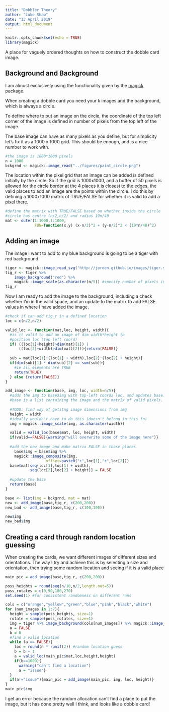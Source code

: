 ```yaml
---
title: "Dobbler Theory"
author: "Luke Shaw"
date: "13 April 2019"
output: html_document
---
```


```r
knitr::opts_chunk$set(echo = TRUE)
library(magick)
```

A place for vaguely ordered thoughts on how to construct the dobble card image. 

## Background and Background

I am almost exclusively using the functionality given by the [magick](https://cran.r-project.org/web/packages/magick/vignettes/intro.html) package.

When creating a dobble card you need your k images and the background, which is always a circle.

To define where to put an image on the circle, the coordinate of the
top left corner of the image is defined in number of pixels from the top left of the image.

The base image can have as many pixels as you define, but for simplicity let's fix it as a 1000 x 1000 grid. This should be enough, and is a nice number to work with.
```r
#the image is 1000*1000 pixels
n = 1000
bckgrnd <- magick::image_read("../figures/paint_circle.png")

```

The location within the pixel grid that an image can be added is defined initially by the circle. So if the grid is 1000x1000, and a buffer of 50 pixels is allowed for the circle border at the 4 places it is closest to the edges, the valid places to add an image are the points within the circle. I do this by defining a 1000x1000 matrix of TRUE/FALSE for whether it is valid to add a pixel there.

```r
#define the matrix with TRUE/FALSE based on whether inside the circle
#circle has centre (n/2,n/2) and radius 19n/40
mat <- outer(1:1000,1:1000,
             FUN=function(x,y) (x-n/2)^2 + (y-n/2)^2 < (19*n/40)^2)

```

## Adding an image

The image I want to add to my blue background is going to be a tiger with red background.
```r
tiger <- magick::image_read_svg('http://jeroen.github.io/images/tiger.svg', width = 400)
tig_r <- tiger %>%
    image_background("red") %>%
    magick::image_scale(as.character(n/5)) #specify number of pixels in height
tig_r
```

Now I am ready to add the image to the background, including a check whether I'm in the valid space, and an update to the matrix to add FALSE values in where I have added the image.

```r
#check if can add tig_r in a defined location
loc = c(n/2,n/2)

valid_loc <- function(mat,loc, height, width){
  #is it valid to add an image of dim width*height to 
  #position loc (top left coord)
  if( ((loc[1]+height)>dim(mat)[1]) | 
      ((loc[2]+width)>dim(mat)[2])){return(FALSE)}
    
  sub = mat[loc[1]:(loc[1] + width),loc[2]:(loc[2] + height)]
  if(dim(sub)[1] * dim(sub)[2] == sum(sub)){
    #ie all elements are TRUE
    return(TRUE)
  } else {return(FALSE)}
}

add_image <- function(base, img, loc, width=n/5){
  #adds the img to base$img with top-left coords loc, and updates base.
  #base is a list containing the image and the matrix of valid pixels. 
  
  #TODO: find way of getitng image dimensions from img
  height = width
  #ideally wouldn't have to do this (doesn't belong in this fn)
  img = magick::image_scale(img, as.character(width)) 

  valid = valid_loc(base$mat, loc, height, width)
  if(valid==FALSE){warning("will overwrite some of the image here")}
  
  #add the new image and make matrix FALSE in those places
    base$img = base$img %>%
    magick::image_composite(img, 
                  offset=paste0("+",loc[1],"+",loc[2]))
  base$mat[seq(loc[1],loc[1] + width),
           seq(loc[2],loc[2] + height)] = FALSE 
  
  #update the base
  return(base)
}

base <- list(img = bckgrnd, mat = mat)
new <- add_image(base,tig_r, c(200,200))
new_bad <- add_image(base,tig_r, c(100,100))

new$img
new_bad$img

```

## Creating a card through random location guessing

When creating the cards, we want different images of different sizes and orientations. The way I try and achieve this is by selecting a size and orientation, then trying some random location and seeing if it is a valid place
```r
main_pic = add_image(base,tig_r, c(200,200))

poss_heights = round(seq(n/10,n/2,length.out=5))
poss_rotates = c(0,90,180,270)
set.seed(1) #for consistent randomness on different runs

cols = c("orange","yellow","green","blue","pink","black","white")
for (num_images in 1:7){
  height = sample(poss_heights, size=1)
  rotate = sample(poss_rotates, size=1)
  img = tiger %>% image_background(cols[num_images]) %>% magick::image_rotate(rotate)
  a = FALSE
  b = 0
  #find a valid location
  while (a == FALSE){
    loc = round(n * runif(2)) #random location guess
    b = b + 1
    a = valid_loc(main_pic$mat,loc,height,height)
    if(b==1000){
      warning("can't find a location")
      a = "issue"}
  }
  if(a!="issue"){main_pic = add_image(main_pic, img, loc, height)}
}
main_pic$img
```

I get an error because the random allocation can't find a place to put the image, but it has done pretty well I think, and looks like a dobble card!

